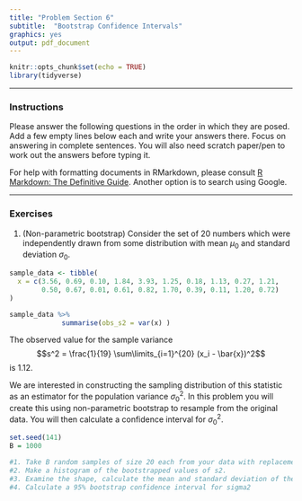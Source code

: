 ```yaml
---
title: "Problem Section 6"
subtitle:  "Bootstrap Confidence Intervals"
graphics: yes
output: pdf_document
---
```


```r
knitr::opts_chunk$set(echo = TRUE)
library(tidyverse)
```

* * * 
### Instructions

Please answer the following questions in the order in which they are posed. Add a few empty lines below each and write your answers there. Focus on answering in complete sentences. You will also need scratch paper/pen to work out the answers before typing it.

For help with formatting documents in RMarkdown, please consult [R Markdown: The Definitive Guide](https://bookdown.org/yihui/rmarkdown/). Another option is to search using Google. 

* * *

### Exercises 


1. (Non-parametric bootstrap) Consider the set of 20 numbers which were independently drawn from some distribution with mean $\mu_0$ and standard deviation $\sigma_0$. 

```r

sample_data <- tibble(
  x = c(3.56, 0.69, 0.10, 1.84, 3.93, 1.25, 0.18, 1.13, 0.27, 1.21, 
        0.50, 0.67, 0.01, 0.61, 0.82, 1.70, 0.39, 0.11, 1.20, 0.72)
)

sample_data %>% 
             summarise(obs_s2 = var(x) )

```

The observed value for the sample variance 
$$s^2 = \frac{1}{19} \sum\limits_{i=1}^{20} (x_i - \bar{x})^2$$
is 1.12. 

We are interested in constructing the sampling distribution of this statistic  as an estimator for the population variance $\sigma^2_0$. In this problem you will create this using non-parametric bootstrap to resample from the original data. You will then calculate a confidence interval for $\sigma^2_0$.


```r
set.seed(141)
B = 1000

#1. Take B random samples of size 20 each from your data with replacement and calculate the value of s2 for the resample.
#2. Make a histogram of the bootstrapped values of s2. 
#3. Examine the shape, calculate the mean and standard deviation of the bootstrapped values.
#4. Calculate a 95% bootstrap confidence interval for sigma2 

```

